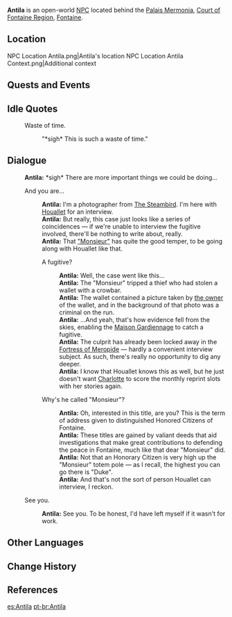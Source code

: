 {{Character Infobox
|type             = Open-World NPC
|image            = NPC Antila.png
|realname         = <!-- Optional, if different from in-game name -->
|deceased         = <!-- Past (for deceased prior to events of the game) or free response -->
|region           = Fontaine
|location         = Fontaine
|affiliation      = The Steambird
|title            = Photographer, The Steambird

|ancestry         = <!-- Clan/family -->
|father           = 
|mother           = 
|spouse           = 
|sibling          = 
|child            = 
|relative         = 

|voiceEN          = [[imdb:nm7599270|Jessica Osborne]]<ref name="Jessica Osborne">Twitter: [https://twitter.com/littlecuppajo/status/1692349029911540107 EN VA Self Announcement] ([https://web.archive.org/web/20230818122935/https://twitter.com/littlecuppajo/status/1692349029911540107 Archived])</ref>
|voiceCN          = 
|voiceJP          = 
|voiceKR          = 
|dialoguereward   = 
}}
'''Antila''' is an open-world [[NPC]] located behind the [[Palais Mermonia]], [[Court of Fontaine Region]], [[Fontaine]].

==Location==
<gallery>
NPC Location Antila.png|Antila's location
NPC Location Antila Context.png|Additional context
</gallery>
<!--
==Profile==
''(To be added.)''
-->
==Quests and Events==
{{Quests and Events}}

==Idle Quotes==
{{Dialogue Start}}
: {{DIcon|Idle}} Waste of time.
:: {{A|VO Antila 01.ogg}} "*sigh* This is such a waste of time."
{{Dialogue End}}

==Dialogue==
{{Dialogue Start}}
:'''Antila:''' *sigh* There are more important things we could be doing...
:{{DIcon}} And you are...
::'''Antila:''' I'm a photographer from [[The Steambird]]. I'm here with [[Houallet]] for an interview.
::'''Antila:''' But really, this case just looks like a series of coincidences &mdash; if we're unable to interview the fugitive involved, there'll be nothing to write about, really.
::'''Antila:''' That [[Monsieur Volonte Nouvelle|"Monsieur"]] has quite the good temper, to be going along with Houallet like that.
::{{DIcon}} A fugitive?
:::'''Antila:''' Well, the case went like this...
:::'''Antila:''' The "Monsieur" tripped a thief who had stolen a wallet with a crowbar.
:::'''Antila:''' The wallet contained a picture taken by [[Nolette|the owner]] of the wallet, and in the background of that photo was a criminal on the run.
:::'''Antila:''' ...And yeah, that's how evidence fell from the skies, enabling the [[Maison Gardiennage]] to catch a fugitive.
:::'''Antila:''' The culprit has already been locked away in the [[Fortress of Meropide]] &mdash; hardly a convenient interview subject. As such, there's really no opportunity to dig any deeper.
:::'''Antila:''' I know that Houallet knows this as well, but he just doesn't want [[Charlotte]] to score the monthly reprint slots with her stories again.
::{{DIcon}} Why's he called "Monsieur"?
:::'''Antila:''' Oh, interested in this title, are you? This is the term of address given to distinguished Honored Citizens of Fontaine.
:::'''Antila:''' These titles are gained by valiant deeds that aid investigations that make great contributions to defending the peace in Fontaine, much like that dear "Monsieur" did.
:::'''Antila:''' Not that an Honorary Citizen is very high up the "Monsieur" totem pole &mdash; as I recall, the highest you can go there is "Duke".
:::'''Antila:''' And that's not the sort of person Houallet can interview, I reckon.
:{{DIcon}} See you.
::'''Antila:''' See you. To be honest, I'd have left myself if it wasn't for work.
{{Dialogue End}}

==Other Languages==
{{Other Languages|default_hidden=1
|en      = Antila
|zhs     = 安蒂拉
|zhs_rm  = Āndìlā
|zht     = 安蒂拉
|zht_rm  = Āndìlā
|ja      = アンティラ
|ja_rm   = Antira
|ko      = 안틸라
|es      = Antila
|fr      = Antila
|ru      = Антила
|th      = Antila
|vi      = Antila
|de      = Antila
|id      = Antila
|pt      = Antila
|tr      = Antila
|it      = Antila
}}

==Change History==
{{Change History|4.0}}

==References==
{{Reflist}}

[[es:Antila]]
[[pt-br:Antila]]